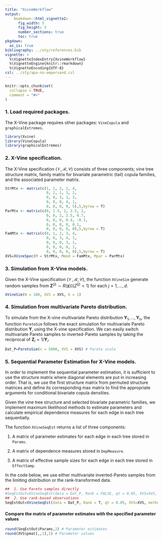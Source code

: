 ```yaml
---
title: "XvineWorkflow"
output: 
    bookdown::html_vignette2:
      fig_width: 5
      fig_height: 5
      number_sections: true
      toc: true
pkgdown:
  as_is: true
bibliography: ../sty/references.bib
vignette: >
  %\VignetteIndexEntry{XvineWorkflow}
  %\VignetteEngine{knitr::rmarkdown}
  %\VignetteEncoding{UTF-8}
csl: ../sty/apa-no-ampersand.csl
---
```





```r
knitr::opts_chunk$set(
  collapse = TRUE,
  comment = "#>"
)
```

### 1. Load required packages.

The X-Vine package requires other packages: `VineCopula` and `graphicalExtremes`.

```r
library(Xvine)
library(VineCopula)
library(graphicalExtremes)
```


### 2. X-Vine specification.

The X-Vine specification $(\mathcal{V},\mathcal{R},\mathcal{C})$ consists of three components; vine tree structure matrix, family matrix for bivariate parametric (tail) copula families, and the associated parameter matrix. 

```r
StrMtx <- matrix(c(1, 1, 2, 2, 4,
                   0, 2, 1, 3, 2,
                   0, 0, 3, 1, 3,
                   0, 0, 0, 4, 1,
                   0, 0, 0, 0, 5),5,byrow = T)
ParMtx <- matrix(c(0, 1.5, 2, 2.5, 2,
                   0, 0, 2, 2.5, 0.7,
                   0, 0, 0, 0.4, -0.3,
                   0, 0, 0, 0, 0.1,
                   0, 0, 0, 0, 0),5,byrow = T)
FamMtx <- matrix(c(0, 1, 2, 3, 4,
                   0, 0, 3, 4, 1,
                   0, 0, 0, 3, 1,
                   0, 0, 0, 0, 1,
                   0, 0, 0, 0, 0),5,byrow = T)
XVS=XVineSpec(M = StrMtx, Mmod = FamMtx, Mpar = ParMtx)
```


### 3. Simulation from X-Vine models.

Given the X-Vine specification $(\mathcal{V},\mathcal{R},\mathcal{C})$, the function `XVineSim` generate random samples from $\boldsymbol{Z}^{(j)}\sim R(\boldsymbol{z})\mathbb{I}(Z^{(j)}<1)$ for each $j=1,\ldots,d$.

```r
XVineSim(N = 100, XVS = XVS, k = 1)
```

### 4. Simulation from multivariate Pareto distribution.

To simulate from the X-vine multivariate Pareto distribution $\boldsymbol{Y}_1,\ldots,\boldsymbol{Y}_n$, the function `ParetoSim` follows the exact simulation for multivariate Pareto distribution $\boldsymbol{Y}$, using the X-vine specification.
We can easily switch multivariate Pareto samples to inverted-Pareto samples by taking the reciprocal of $\boldsymbol{Z}_i=1/\boldsymbol{Y}_i$.

```r
Dat_P=ParetoSim(n = 5000, XVS = XVS) # Pareto scale
```


### 5. Sequential Parameter Estimation for X-Vine models.

In order to implement the sequential parameter estimation, it is sufficient to use the structure matrix where diagonal elements are put in increasing order.
That is, we use the first structure matrix from permuted structure matrices and define its corresponding max matrix to find the appropriate arguments for conditional bivariate copula densities.

Given the vine tree structure and selected bivariate parametric families, we implement maximum likelihood methods to estimate parameters and calculate empirical dependence measures for each edge in each tree sequentially.

The function `XVineSeqEst` returns a list of three components:

1. A matrix of parameter estimates for each edge in each tree stored in `Params`.

2. A matrix of dependence measures stored in `DepMeasure`.

3. A matrix of effective sample sizes for each edge in each tree stored in `EffectSamp`.

In the code below, we use either multivariate inverted-Pareto samples from the limiting distribution or the rank-transformed data.

```r
##  1. Use Pareto samples directly
#SeqEstOut=XVineSeqEst(data = Dat_P, Rank = FALSE, qt = 0.05, XVS=XVS, method = 'mle')
##  2. Use rank-based observations
SeqEstOut=XVineSeqEst(data = Dat_P, Rank = T, qt = 0.05, XVS=XVS, method = 'mle')
```

####  Compare the matrix of parameter estimates with the specified parameter values

```r
round(SeqEstOut$Params,2) # Parameter estimates
round(XVS$pmat[,,1],2) # Parameter values
```
